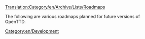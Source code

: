 [[Translation:Category/en/Archive/Lists/Roadmaps]]


The following are various roadmaps planned for future versions of OpenTTD.

[[Category:en/Development]]